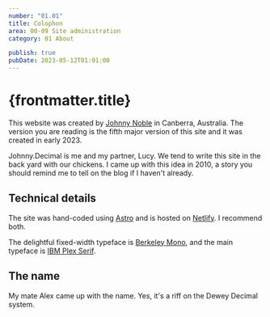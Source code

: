 ```yaml
---
number: "01.01"
title: Colophon
area: 00-09 Site administration
category: 01 About

publish: true
pubDate: 2023-05-12T01:01:00
---
```



# {frontmatter.title}

This website was created by [Johnny Noble](/20-29-communication/21-send-and-receive/21.01-contact-me/)
in Canberra, Australia. The version you are reading is the fifth major version of
this site and it was created in early 2023.

Johnny.Decimal is me and my partner, Lucy. We tend to write this site in the back yard with our chickens. I came up with this idea in 2010, a story you should remind me to tell on the blog if I haven't already.

## Technical details

The site was hand-coded using [Astro](https://astro.build) and is hosted on [Netlify](https://netlify.com). I recommend both.

The delightful fixed-width typeface is [Berkeley Mono](https://berkeleygraphics.com/typefaces/berkeley-mono/), and the main typeface is [IBM Plex Serif](https://www.ibm.com/plex/).

## The name

My mate Alex came up with the name. Yes, it's a riff on the Dewey Decimal system.
